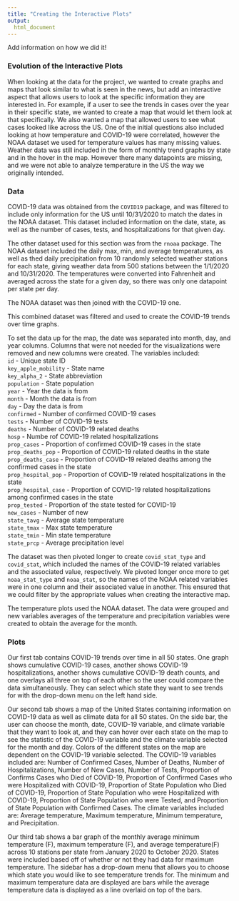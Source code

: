 ```yaml
---
title: "Creating the Interactive Plots"
output: 
  html_document
---
```

Add information on how we did it!

### Evolution of the Interactive Plots

When looking at the data for the project, we wanted to create graphs and maps that look similar to what is seen in the news, but add an interactive aspect that allows users to look at the specific information they are interested in. For example, if a user to see the trends in cases over the year in their specific state, we wanted to create a map that would let them look at that specifically. We also wanted a map that allowed users to see what cases looked like across the US. One of the initial questions also included looking at how temperature and COVID-19 were correlated, however the NOAA dataset we used for temperature values has many missing values. Weather data was still included in the form of monthly trend graphs by state and in the hover in the map. However there many datapoints are missing, and we were not able to analyze temperature in the US the way we originally intended. 

### Data

COVID-19 data was obtained from the `COVID19` package, and was filtered to include only information for the US until 10/31/2020 to match the dates in the NOAA dataset. This dataset included information on the date, state, as well as the number of cases, tests, and hospitalizations for that given day. 

The other dataset used for this section was from the `rnoaa` package. The NOAA dataset included the daily max, min, and average temperatures, as well as thed daily precipitation from 10 randomly selected weather stations for each state, giving weather data from 500 stations between the 1/1/2020 and 10/31/2020. The temperatures were converted into Fahrenheit and averaged across the state for a given day, so there was only one datapoint per state per day.

The NOAA dataset was then joined with the COVID-19 one. 

This combined dataset was filtered and used to create the COVID-19 trends over time graphs.

To set the data up for the map, the date was separated into month, day, and year columns. Columns that were not needed for the visualizations were removed and new columns were created. The variables included: <br>
`id` - Unique state ID <br>
`key_apple_mobility` - State name <br>
`key_alpha_2` - State abbreviation <br>
`population` - State population <br>
`year` - Year the data is from <br>
`month` - Month the data is from <br>
`day` - Day the data is from <br>
`confirmed` - Number of confirmed COVID-19 cases <br>
`tests` - Number of COVID-19 tests <br>
`deaths` - Number of COVID-19 related deaths <br>
`hosp` - Numbe rof COVID-19 related hospitalizations <br>
`prop_cases` - Proportion of confirmed COVID-19 cases in the state <br>
`prop_deaths_pop` - Proportion of COVID-19 related deaths in the state <br>
`prop_deaths_case` - Proportion of COVID-19 related deaths among the confirmed cases in the state <br>
`prop_hospital_pop` - Proportion of COVID-19 related hospitalizations in the state <br>
`prop_hospital_case` - Proportion of COVID-19 related hospitalizations among confirmed cases in the state <br>
`prop_tested` - Proportion of the state tested for COVID-19 <br>
`new_cases` - Number of new <br>
`state_tavg` - Average state temperature <br>
`state_tmax` - Max state temperature <br>
`state_tmin` - Min state temperature <br>
`state_prcp` - Average precipitation level <br>

The dataset was then pivoted longer to create `covid_stat_type` and `covid_stat`, which included the names of the COVID-19 related variables and the associated value, respectively. We pivoted longer once more to get `noaa_stat_type` and `noaa_stat`, so the names of the NOAA related variables were in one column and their associated value in another. This ensured that we could filter by the appropriate values when creating the interactive map. 

The temperature plots used the NOAA dataset. The data were grouped and new variables averages of the temperature and precipitation variables were created to obtain the average for the month.


### Plots 

Our first tab contains COVID-19 trends over time in all 50 states. One graph shows cumulative COVID-19 cases, another shows COVID-19 hospitalizations, another shows cumulative COVID-19 death counts, and one overlays all three on top of each other so the user could compare the data simultaneously. They can select which state they want to see trends for with the drop-down menu on the left hand side. 

Our second tab shows a map of the United States containing information on COVID-19 data as well as climate data for all 50 states. On the side bar, the user can choose the month, date, COVID-19 variable, and climate variable that they want to look at, and they can hover over each state on the map to see the statistic of the COVID-19 variable and the climate variable selected for the month and day. Colors of the different states on the map are dependent on the COVID-19 variable selected. The COVID-19 variables included are: Number of Confirmed Cases, Number of Deaths, Number of Hospitalizations, Number of New Cases, Number of Tests, Proportion of Confirms Cases who Died of COVID-19, Proportion of Confirmed Cases who were Hospitalized with COVID-19, Proportion of State Population who Died of COVID-19, Proportion of State Population who were Hospitalized with COVID-19, Proportion of State Population who were Tested, and Proportion of State Population with Confirmed Cases. The climate variables included are: Average temperature, Maximum temperature, Minimum temperature, and Precipitation.

Our third tab shows a bar graph of the monthly average minimum temperature (F), maximum temperature (F), and average temperature(F) across 10 stations per state from January 2020 to October 2020. States were included based off of whether or not they had data for maximum temperature. The sidebar has a drop-down menu that allows you to choose which state you would like to see temperature trends for. The minimum and maximum temperature data are displayed are bars while the average temperature data is displayed as a line overlaid on top of the bars.

